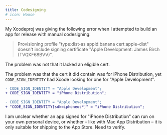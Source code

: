 ```yaml
---
title: Codesigning
# icon: House
---
```


My Xcodeproj was giving the following error when I attempted to build an app for release with manual codesigning:

> Provisioning profile "type:dist-as appid:banana cert:apple-dist" doesn't include signing certificate "Apple Development: James Birch (TVQXF68BVV)".

The problem was not that it lacked an eligible cert.

The problem was that the cert it did contain was for iPhone Distribution, yet `CODE_SIGN_IDENTITY` had Xcode looking for one for "Apple Development".

```diff
- CODE_SIGN_IDENTITY = "Apple Development";
+ CODE_SIGN_IDENTITY = "iPhone Distribution";
```

```diff
- CODE_SIGN_IDENTITY = "Apple Development";
+ "CODE_SIGN_IDENTITY[sdk=iphoneos*]" = "iPhone Distribution";
```

I am unclear whether an app signed for "iPhone Distribution" can run on your own personal device, or whether – like with Mac App Distribution – it is only suitable for shipping to the App Store. Need to verify.
